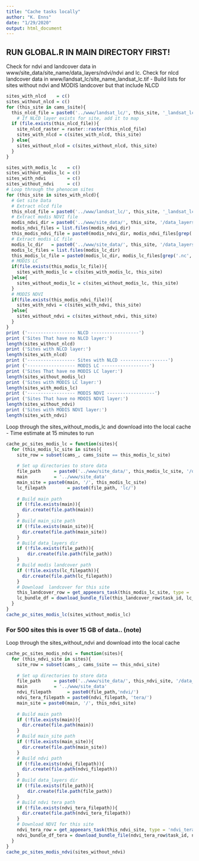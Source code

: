 ```yaml
---
title: "Cache tasks locally"
author: "K. Enns"
date: "1/29/2020"
output: html_document
---
```


## RUN GLOBAL.R IN MAIN DIRECTORY FIRST!

Check for ndvi and landcover data in www/site_data/site_name/data_layers/ndvi/ndvi and lc.
Check for nlcd landcover data in www/landsat_lc/site_name_landsat_lc.tif
  - Build lists for sites without ndvi and MODIS landcover but that include NLCD
```r
sites_with_nlcd    = c()
sites_without_nlcd = c()
for (this_site in cams_$site){
  this_nlcd_file = paste0('../www/landsat_lc/', this_site, '_landsat_lc.tif')
    # If NLCD layer exists for site, add it to map
  if (file.exists(this_nlcd_file)){
    site_nlcd_raster = raster::raster(this_nlcd_file) 
    sites_with_nlcd = c(sites_with_nlcd, this_site)
  } else{
    sites_without_nlcd = c(sites_without_nlcd, this_site)
  }
}

sites_with_modis_lc    = c()
sites_without_modis_lc = c()
sites_with_ndvi        = c()
sites_without_ndvi     = c()
# Loop through the phenocam sites
for (this_site in sites_with_nlcd){
  # Get site Data
  # Extract nlcd file
  this_nlcd_file = paste0('../www/landsat_lc/', this_site, '_landsat_lc.tif')
  # Extract modis NDVI file
  modis_ndvi_dir = paste0('../www/site_data/', this_site, '/data_layers/ndvi/tera/')
  modis_ndvi_files = list.files(modis_ndvi_dir)
  this_modis_ndvi_file = paste0(modis_ndvi_dir, modis_ndvi_files[grep('.nc', modis_ndvi_files)])
  # Extract modis LC file
  modis_lc_dir   = paste0('../www/site_data/', this_site, '/data_layers/lc/')
  modis_lc_files = list.files(modis_lc_dir)
  this_modis_lc_file = paste0(modis_lc_dir, modis_lc_files[grep('.nc', modis_lc_files)])
  # MODIS LC
  if(file.exists(this_modis_lc_file)){
    sites_with_modis_lc = c(sites_with_modis_lc, this_site)
  }else{
    sites_without_modis_lc = c(sites_without_modis_lc, this_site)
  }
  # MODIS NDVI
  if(file.exists(this_modis_ndvi_file)){
    sites_with_ndvi = c(sites_with_ndvi, this_site)
  }else{
    sites_without_ndvi = c(sites_without_ndvi, this_site)
  }
}
print ('------------------ NLCD ------------------')
print ('Sites That have no NLCD layer:')
length(sites_without_nlcd)
print ('Sites with NLCD layer:')
length(sites_with_nlcd)
print ('------------------ Sites with NLCD ------------------')
print ('------------------ MODIS LC ------------------')
print ('Sites That have no MODIS LC layer:')
length(sites_without_modis_lc)
print ('Sites with MODIS LC layer:')
length(sites_with_modis_lc)
print ('------------------ MODIS NDVI ------------------')
print ('Sites That have no MDOIS NDVI layer:')
length(sites_without_ndvi)
print ('Sites with MODIS NDVI layer:')
length(sites_with_ndvi)
```

Loop through the sites_without_modis_lc and download into the local cache
-  Time estimate at 15 minutes to run
```r
cache_pc_sites_modis_lc = function(sites){
  for (this_modis_lc_site in sites){
    site_row = subset(cams_, cams_$site == this_modis_lc_site)
    
    # Set up directories to store data
    file_path     = paste0('../www/site_data/', this_modis_lc_site, '/data_layers/')
    main          = '../www/site_data'
    main_site = paste0(main, '/', this_modis_lc_site)
    lc_filepath        = paste0(file_path, 'lc/')
    
    # Build main path
    if (!file.exists(main)){
      dir.create(file.path(main))
    }
    # Build main_site path
    if (!file.exists(main_site)){
      dir.create(file.path(main_site))
    }
    # Build data_layers dir
    if (!file.exists(file_path)){
        dir.create(file.path(file_path))
    }
    # Build modis landcover path
    if (!file.exists(lc_filepath)){
      dir.create(file.path(lc_filepath))
    }
    # Download  landcover for this site
    this_landcover_row = get_appeears_task(this_modis_lc_site, type = 'landcover')
    lc_bundle_df = download_bundle_file(this_landcover_row$task_id, lc_filepath)
  }
}
cache_pc_sites_modis_lc(sites_without_modis_lc)

```

### For 500 sites this is over 15 GB of data.. (note)
Loop through the sites_without_ndvi and download into the local cache
```r
cache_pc_sites_modis_ndvi = function(sites){
  for (this_ndvi_site in sites){
    site_row = subset(cams_, cams_$site == this_ndvi_site)
  
    # Set up directories to store data
    file_path     = paste0('../www/site_data/', this_ndvi_site, '/data_layers/')
    main          = '../www/site_data'
    ndvi_filepath      = paste0(file_path,'ndvi/')
    ndvi_tera_filepath = paste0(ndvi_filepath, 'tera/')
    main_site = paste0(main, '/', this_ndvi_site)
    
    # Build main path
    if (!file.exists(main)){
      dir.create(file.path(main))
    }
    # Build main_site path
    if (!file.exists(main_site)){
      dir.create(file.path(main_site))
    }
    # Build ndvi path
    if (!file.exists(ndvi_filepath)){
      dir.create(file.path(ndvi_filepath))
    }
    # Build data_layers dir
    if (!file.exists(file_path)){
        dir.create(file.path(file_path))
    }
    # Build ndvi tera path
    if (!file.exists(ndvi_tera_filepath)){
      dir.create(file.path(ndvi_tera_filepath))
    }
    # Download NDVI for this site 
    ndvi_tera_row = get_appeears_task(this_ndvi_site, type = 'ndvi_tera')
    ndvi_bundle_df_tera = download_bundle_file(ndvi_tera_row$task_id, ndvi_tera_filepath)
  }
}
cache_pc_sites_modis_ndvi(sites_without_ndvi)
```






